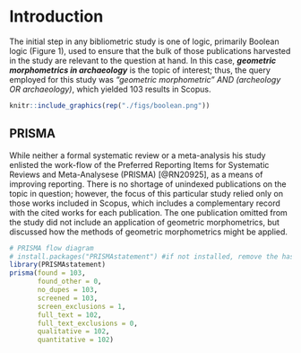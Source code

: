 # Introduction

The initial step in any bibliometric study is one of logic, primarily Boolean logic (Figure 1), used to ensure that the bulk of those publications harvested in the study are relevant to the question at hand. In this case, ***geometric morphometrics in archaeology*** is the topic of interest; thus, the query employed for this study was _"geometric morphometric" AND (archeology OR archaeology)_, which yielded 103 results in Scopus.

```r
knitr::include_graphics(rep("./figs/boolean.png"))
```

## PRISMA

While neither a formal systematic review or a meta-analysis his study enlisted the work-flow of the Preferred Reporting Items for Systematic Reviews and Meta-Analysese (PRISMA) [@RN20925], as a means of improving reporting. There is no shortage of unindexed publications on the topic in question; however, the focus of this particular study relied only on those works included in Scopus, which includes a complementary record with the cited works for each publication. The one publication omitted from the study did not include an application of geometric morphometrics, but discussed how the methods of geometric morphometrics might be applied.

```r
# PRISMA flow diagram
# install.packages("PRISMAstatement") #if not installed, remove the hash at the beginning of this line
library(PRISMAstatement)
prisma(found = 103,
       found_other = 0,
       no_dupes = 103, 
       screened = 103, 
       screen_exclusions = 1, 
       full_text = 102,
       full_text_exclusions = 0, 
       qualitative = 102, 
       quantitative = 102)
```


